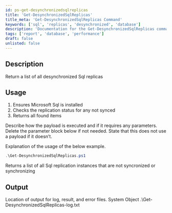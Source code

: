 ```yaml
---
id: ps-get-desynchronizedsqlreplicas
title: 'Get-DesynchronizedSqlReplicas'
title_meta: 'Get-DesynchronizedSqlReplicas Command'
keywords: ['sql', 'replicas', 'desynchronized', 'database']
description: 'Documentation for the Get-DesynchronizedSqlReplicas command to return a list of all desynchronized SQL replicas.'
tags: ['report', 'database', 'performance']
draft: false
unlisted: false
---
```

## Description
Return a list of all desynchronized Sql replicas

## Usage
1. Ensures Microsoft Sql is installed
2. Checks the replication status for any not synced
3. Returns all found items


Describe how the payload is executed and if it requires any parameters. Delete the parameter block below if not needed. State that this does not use a payload if it doesn’t.

Explanation of the usage of the below example.

```powershell
.\Get-DesynchronizedSqlReplicas.ps1
```
Returns a list of all Sql replication instances that are not syncronized or synchronizing

## Output
Location of output for log, result, and error files.
    System Object
    .\Get-DesynchronizedSqlReplicas-log.txt










